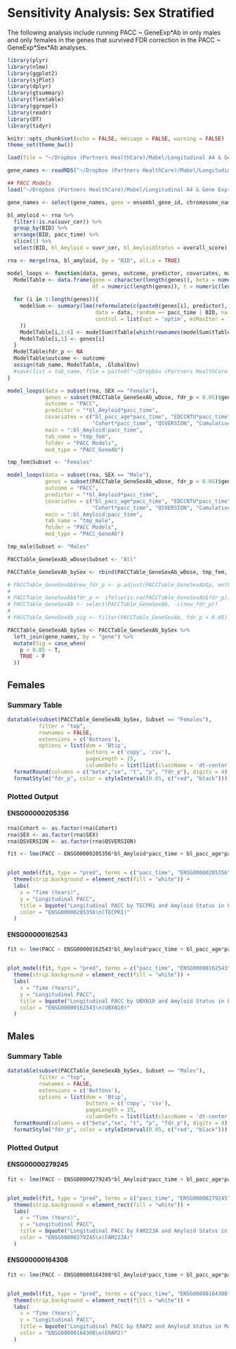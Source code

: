 # Sensitivity Analysis: Sex Stratified

The following analysis include running PACC \~ GeneExp\*Ab in only males and only females in the genes that survived FDR correction in the PACC \~ GeneExp\*Sex\*Ab analyses.

```r
library(plyr)
library(nlme)
library(ggplot2)
library(sjPlot)
library(dplyr)
library(gtsummary)
library(flextable)
library(ggrepel)
library(readr)
library(DT)
library(tidyr)

knitr::opts_chunk$set(echo = FALSE, message = FALSE, warning = FALSE)
theme_set(theme_bw())
```

```r
load(file = "~/Dropbox (Partners HealthCare)/Mabel/Longitudinal A4 & Gene Expression/New Data/RNAseqData_Autosomal_XLinked_wDose_120424.RData")

gene_names <- readRDS("~/Dropbox (Partners HealthCare)/Mabel/Longitudinal A4 & Gene Expression/New Data/A4_RNAseq_GeneNames_081424.rds")

## PACC Models
load("~/Dropbox (Partners HealthCare)/Mabel/Longitudinal A4 & Gene Expression/PACC Models/LME_PACC_GeneSexAb_Models_2024-12-06.RData")
```

```r
gene_names <- select(gene_names, gene = ensembl_gene_id, chromosome_name, external_gene_name)

bl_amyloid <- rna %>%
  filter(!is.na(suvr_cer)) %>%
  group_by(BID) %>%
  arrange(BID, pacc_time) %>%
  slice(1) %>%
  select(BID, bl_Amyloid = suvr_cer, bl_AmyloidStatus = overall_score)

rna <- merge(rna, bl_amyloid, by = "BID", all.x = TRUE)

```

```r
model_loops <- function(data, genes, outcome, predictor, covariates, main, tab_name, folder, mod_type){
  ModelTable <- data.frame(gene = character(length(genes)), beta = numeric(length(genes)), se = numeric(length(genes)), 
                           df = numeric(length(genes)), t = numeric(length(genes)), p = numeric(length(genes)))
  
  for (i in 1:length(genes)){
    modelSum <- summary(lme(reformulate(c(paste0(genes[i], predictor), covariates), response = outcome), 
                            data = data, random =~ pacc_time | BID, na.action = "na.omit",
                            control = list(opt = 'optim', msMaxIter = 1000, msMaxEval = 1000)
    ))
    ModelTable[i,2:6] <- modelSum$tTable[which(rownames(modelSum$tTable) == paste0(genes[i], main)),]
    ModelTable[i,1] <- genes[i]
  }
  ModelTable$fdr_p <- NA
  ModelTable$outcome <- outcome
  assign(tab_name, ModelTable, .GlobalEnv)
  #save(list = tab_name, file = paste0("~/Dropbox (Partners HealthCare)/Mabel/Longitudinal A4 & Gene Expression/", folder, "/LME_", mod_type, "_Models_", Sys.Date(), ".RData"))
}
```

```r
model_loops(data = subset(rna, SEX == "Female"), 
            genes = subset(PACCTable_GeneSexAb_wDose, fdr_p < 0.05)$gene,
            outcome = "PACC",
            predictor = "*bl_Amyloid*pacc_time",
            covariates = c("bl_pacc_age*pacc_time", "EDCCNTU*pacc_time",
                           "Cohort*pacc_time", "QSVERSION", "Cumulative_Dose_Scaled"),
            main = ":bl_Amyloid:pacc_time",
            tab_name = "tmp_fem",
            folder = "PACC Models",
            mod_type = "PACC_GeneAb")

tmp_fem$Subset <- "Females"

model_loops(data = subset(rna, SEX == "Male"), 
            genes = subset(PACCTable_GeneSexAb_wDose, fdr_p < 0.05)$gene,
            outcome = "PACC",
            predictor = "*bl_Amyloid*pacc_time",
            covariates = c("bl_pacc_age*pacc_time", "EDCCNTU*pacc_time",
                           "Cohort*pacc_time", "QSVERSION", "Cumulative_Dose_Scaled"),
            main = ":bl_Amyloid:pacc_time",
            tab_name = "tmp_male",
            folder = "PACC Models",
            mod_type = "PACC_GeneAb")

tmp_male$Subset <- "Males"

PACCTable_GeneSexAb_wDose$Subset <- "All"

PACCTable_GeneSexAb_bySex <- rbind(PACCTable_GeneSexAb_wDose, tmp_fem, tmp_male)
```

```r
# PACCTable_GeneSexAb$new_fdr_p <- p.adjust(PACCTable_GeneSexAb$p, method = "fdr")
# 
# PACCTable_GeneSexAb$fdr_p <- ifelse(is.na(PACCTable_GeneSexAb$fdr_p), PACCTable_GeneSexAb$new_fdr_p, PACCTable_GeneSexAb$fdr_p)
# PACCTable_GeneSexAb <- select(PACCTable_GeneSexAb, -c(new_fdr_p))
# 
# PACCTable_GeneSexAb_sig <- filter(PACCTable_GeneSexAb, fdr_p < 0.05)
```

```r
PACCTable_GeneSexAb_bySex <- PACCTable_GeneSexAb_bySex %>%
  left_join(gene_names, by = "gene") %>%
  mutate(Sig = case_when(
    p < 0.05 ~ T,
    TRUE ~ F
  ))
```

## Females {.tabset}

### Summary Table

```r
datatable(subset(PACCTable_GeneSexAb_bySex, Subset == "Females"),
          filter = "top",
          rownames = FALSE,
          extensions = c('Buttons'),
          options = list(dom = 'Btip',
                         buttons = c('copy', 'csv'),
                         pageLength = 15,
                         columnDefs = list(list(className = 'dt-center', targets = "_all")))) %>%
  formatRound(columns = c("beta","se", "t", "p", "fdr_p"), digits = 4) %>%
  formatStyle("fdr_p", color = styleInterval(0.05, c("red", "black")))
```

### Plotted Output

::: {.panel-tabset}

#### ENSG00000205356

```r
rna$Cohort <- as.factor(rna$Cohort)
rna$SEX <- as.factor(rna$SEX)
rna$QSVERSION <- as.factor(rna$QSVERSION)


```

```r
fit <- lme(PACC ~ ENSG00000205356*bl_Amyloid*pacc_time + bl_pacc_age*pacc_time + EDCCNTU*pacc_time + Cohort*pacc_time + QSVERSION + Cumulative_Dose_Scaled, data = subset(rna, SEX == "Female"), random =~ pacc_time | BID, na.action = "na.omit", control = list(opt = 'optim', msMaxIter = 1000, msMaxEval = 1000))


plot_model(fit, type = "pred", terms = c("pacc_time", "ENSG00000205356", "bl_Amyloid")) +
  theme(strip.background = element_rect(fill = "white")) +
  labs(
    x = "Time (Years)",
    y = "Longitudinal PACC",
    title = bquote("Longitudinal PACC by TECPR1 and Amyloid Status in Females"),
    color = "ENSG00000205356\n(TECPR1)"
  )
```

#### ENSG00000162543

```r
fit <- lme(PACC ~ ENSG00000162543*bl_Amyloid*pacc_time + bl_pacc_age*pacc_time + EDCCNTU*pacc_time + Cohort*pacc_time + QSVERSION + Cumulative_Dose_Scaled, data = subset(rna, SEX == "Female"), random =~ pacc_time | BID, na.action = "na.omit", control = list(opt = 'optim', msMaxIter = 1000, msMaxEval = 1000))


plot_model(fit, type = "pred", terms = c("pacc_time", "ENSG00000162543", "bl_Amyloid")) +
  theme(strip.background = element_rect(fill = "white")) +
  labs(
    x = "Time (Years)",
    y = "Longitudinal PACC",
    title = bquote("Longitudinal PACC by UBXN10 and Amyloid Status in Females"),
    color = "ENSG00000162543\n(UBXN10)"
  )
```

:::

## Males {.tabset}

### Summary Table

```r
datatable(subset(PACCTable_GeneSexAb_bySex, Subset == "Males"),
          filter = "top",
          rownames = FALSE,
          extensions = c('Buttons'),
          options = list(dom = 'Btip',
                         buttons = c('copy', 'csv'),
                         pageLength = 15,
                         columnDefs = list(list(className = 'dt-center', targets = "_all")))) %>%
  formatRound(columns = c("beta","se", "t", "p", "fdr_p"), digits = 4) %>%
  formatStyle("fdr_p", color = styleInterval(0.05, c("red", "black")))
```

### Plotted Output

::: {.panel-tabset}

#### ENSG00000279245

```r
fit <- lme(PACC ~ ENSG00000279245*bl_Amyloid*pacc_time + bl_pacc_age*pacc_time + EDCCNTU*pacc_time + Cohort*pacc_time + QSVERSION + Cumulative_Dose_Scaled, data = subset(rna, SEX == "Male"), random =~ pacc_time | BID, na.action = "na.omit", control = list(opt = 'optim', msMaxIter = 1000, msMaxEval = 1000))


plot_model(fit, type = "pred", terms = c("pacc_time", "ENSG00000279245", "bl_Amyloid")) +
  theme(strip.background = element_rect(fill = "white")) +
  labs(
    x = "Time (Years)",
    y = "Longitudinal PACC",
    title = bquote("Longitudinal PACC by FAM223A and Amyloid Status in Males"),
    color = "ENSG00000279245\n(FAM223A)"
  )
```

#### ENSG00000164308

```r
fit <- lme(PACC ~ ENSG00000164308*bl_Amyloid*pacc_time + bl_pacc_age*pacc_time + EDCCNTU*pacc_time + Cohort*pacc_time + QSVERSION + Cumulative_Dose_Scaled, data = subset(rna, SEX == "Male"), random =~ pacc_time | BID, na.action = "na.omit", control = list(opt = 'optim', msMaxIter = 1000, msMaxEval = 1000))


plot_model(fit, type = "pred", terms = c("pacc_time", "ENSG00000164308", "bl_Amyloid")) +
  theme(strip.background = element_rect(fill = "white")) +
  labs(
    x = "Time (Years)",
    y = "Longitudinal PACC",
    title = bquote("Longitudinal PACC by ERAP2 and Amyloid Status in Males"),
    color = "ENSG00000164308\n(ERAP2)"
  )
```

:::
